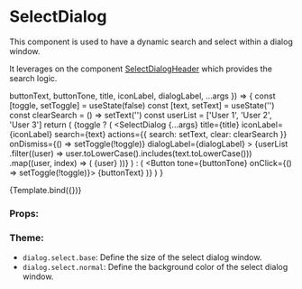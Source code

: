 
<Meta title="Components/Dialog/SelectDialog" component={SelectDialog} />

# SelectDialog

This component is used to have a dynamic search and select within a dialog window.

It leverages on the component [SelectDialogHeader](/docs/components-dialog-selectdialogheader--default-story) which provides the search logic.

  buttonText,
  buttonTone,
  title,
  iconLabel,
  dialogLabel,
  ...args
}) => {
  const [toggle, setToggle] = useState(false)
  const [text, setText] = useState('')
  const clearSearch = () => setText('')
  const userList = ['User 1', 'User 2', 'User 3']
  return (
    <MenuProvider>
      {toggle ? (
        <SelectDialog
          {...args}
          title={title}
          iconLabel={iconLabel}
          search={text}
          actions={{ search: setText, clear: clearSearch }}
          onDismiss={() => setToggle(!toggle)}
          dialogLabel={dialogLabel}
        >
          <SectionContentList>
            {userList
              .filter((user) => user.toLowerCase().includes(text.toLowerCase()))
              .map((user, index) => (
                <SectionListItem key={index}>{user}</SectionListItem>
              ))}
          </SectionContentList>
        </SelectDialog>
      ) : (
        <Button tone={buttonTone} onClick={() => setToggle(!toggle)}>
          {buttonText}
        </Button>
      )}
    </MenuProvider>
  )
}

<Canvas>
  <Story
    name="Default"
    args={{
      title: 'Select Dialog',
      iconLabel: 'Open search',
      buttonText: 'Reset Notification',
      buttonTone: Tone.primary,
      dialogLabel: 'Select dialog',
    }}
  >
    {Template.bind({})}
  </Story>
</Canvas>

### Props:

<ArgsTable story="Default" />

### Theme:

- `dialog.select.base`: Define the size of the select dialog window.
- `dialog.select.normal`: Define the background color of the select dialog window.
